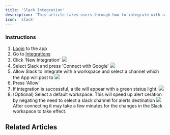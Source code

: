 ```yaml
---
title: 'Slack Integration'
description: 'This article takes users through how to integrate with a Google Tag Manager container.'
icon: 'slack'
---
```


### Instructions
1. [Login](https://app.getmonita.io) to the app
2. Go to [Integrations](https://app.getmonita.io/integrations)
3. Click 'New Integration'
![](/images/integration/integration-new-integration-button.png)
4. Select Slack and press 'Connect with Google'
![](/images/integration/integration-select-slack.png)
5. Allow Slack to integrate with a workspace and select a channel which the App will post to
![](/images/integration/integration-select-slack-workspace.png)
6. Press 'Allow'
7. If integration is successful, a tile will appear with a green status light. 
![](/images/integration/integration-slack-integeration-card.png)
8. (Optional) Select a default workspace. This will speed up alert ceration by negating the need to select a slack channel for alerts destination
![](/images/integration/integration-slack-integeration-card-default-channel.png)
<Note>After connecting it may take a few minutes for the changes in the Slack workspace to take effect.</Note>
## Related Articles
